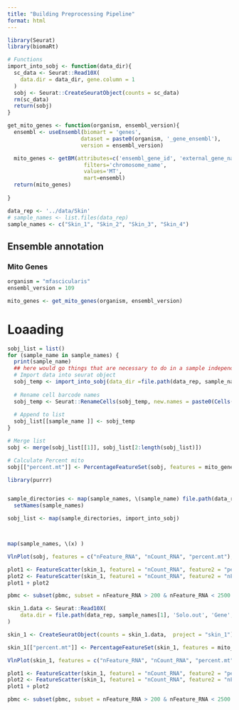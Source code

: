```yaml
---
title: "Building Preprocessing Pipeline"
format: html
---
```

```r
library(Seurat)
library(biomaRt)
```


```r
# Functions
import_into_sobj <- function(data_dir){
  sc_data <- Seurat::Read10X(
    data.dir = data_dir, gene.column = 1
  )
  sobj <- Seurat::CreateSeuratObject(counts = sc_data)
  rm(sc_data)
  return(sobj)
}

get_mito_genes <- function(organism, ensembl_version){
  ensembl <- useEnsembl(biomart = 'genes', 
                       dataset = paste0(organism, '_gene_ensembl'),
                       version = ensembl_version)

  mito_genes <- getBM(attributes=c('ensembl_gene_id', 'external_gene_name'),
                        filters='chromosome_name', 
                        values='MT', 
                        mart=ensembl)
  return(mito_genes)
  
}
```

```r
data_rep <- '../data/Skin'
# sample_names <- list.files(data_rep)
sample_names <- c("Skin_1", "Skin_2", "Skin_3", "Skin_4")
```

## Ensemble annotation
### Mito Genes
```r
organism = "mfascicularis"
ensembl_version = 109

mito_genes <- get_mito_genes(organism, ensembl_version)
```
# Loaading
```r
sobj_list = list()
for (sample_name in sample_names) {
  print(sample_name)
  ## here would go things that are necessary to do in a sample independent manner, i.e. noise correction and doublet detection, which we are skipping for now
  # Import data into seurat object
  sobj_temp <- import_into_sobj(data_dir =file.path(data_rep, sample_name, 'Solo.out', 'Gene', 'filtered'))
  
  # Rename cell barcode names
  sobj_temp <- Seurat::RenameCells(sobj_temp, new.names = paste0(Cells(sobj_temp), ".", sample_name))
  
  # Append to list
  sobj_list[[sample_name ]] <- sobj_temp
}

# Merge list
sobj <- merge(sobj_list[[1]], sobj_list[2:length(sobj_list)])

# Calculate Percent mito
sobj[["percent.mt"]] <- PercentageFeatureSet(sobj, features = mito_genes$ensembl_gene_id)
```

```r
library(purrr)


sample_directories <- map(sample_names, \(sample_name) file.path(data_rep, sample_name, 'Solo.out', 'Gene', 'filtered')) |> 
  setNames(sample_names)

sobj_list <- map(sample_directories, import_into_sobj)



map(sample_names, \(x) )

```


```r
VlnPlot(sobj, features = c("nFeature_RNA", "nCount_RNA", "percent.mt"), ncol = 3)

plot1 <- FeatureScatter(skin_1, feature1 = "nCount_RNA", feature2 = "percent.mt")
plot2 <- FeatureScatter(skin_1, feature1 = "nCount_RNA", feature2 = "nFeature_RNA")
plot1 + plot2

pbmc <- subset(pbmc, subset = nFeature_RNA > 200 & nFeature_RNA < 2500 & percent.mt < 25)


```





```r
skin_1.data <- Seurat::Read10X(
    data.dir = file.path(data_rep, sample_names[1], 'Solo.out', 'Gene', 'filtered'), gene.column = 1
)

skin_1 <- CreateSeuratObject(counts = skin_1.data,  project = "skin_1")

skin_1[["percent.mt"]] <- PercentageFeatureSet(skin_1, features = mito_genes$ensembl_gene_id)

VlnPlot(skin_1, features = c("nFeature_RNA", "nCount_RNA", "percent.mt"), ncol = 3)

plot1 <- FeatureScatter(skin_1, feature1 = "nCount_RNA", feature2 = "percent.mt")
plot2 <- FeatureScatter(skin_1, feature1 = "nCount_RNA", feature2 = "nFeature_RNA")
plot1 + plot2

pbmc <- subset(pbmc, subset = nFeature_RNA > 200 & nFeature_RNA < 2500 & percent.mt < 5)

```



```r

```


